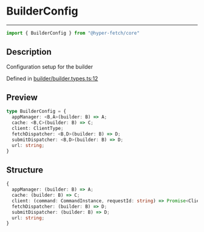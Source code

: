 

# BuilderConfig

<div class="api-docs__separator" data-reactroot="">

---

</div><div class="api-docs__import" data-reactroot="">

```ts
import { BuilderConfig } from "@hyper-fetch/core"
```

</div><div class="api-docs__section">

## Description

</div><div class="api-docs__description"><span class="api-docs__do-not-parse">

Configuration setup for the builder

</span></div><p class="api-docs__definition">

Defined in [builder/builder.types.ts:12](https://github.com/BetterTyped/hyper-fetch/blob/aff5c35a/packages/core/src/builder/builder.types.ts#L12)

</p><div class="api-docs__section">

## Preview

</div><div class="api-docs__preview type">

```ts
type BuilderConfig = {
  appManager: <B,A>(builder: B) => A; 
  cache: <B,C>(builder: B) => C; 
  client: ClientType; 
  fetchDispatcher: <B,D>(builder: B) => D; 
  submitDispatcher: <B,D>(builder: B) => D; 
  url: string; 
}
```

</div><div class="api-docs__section">

## Structure

</div><div class="api-docs__returns">

```ts
{
  appManager: (builder: B) => A;
  cache: (builder: B) => C;
  client: (command: CommandInstance, requestId: string) => Promise<ClientResponseType<any, any>>;
  fetchDispatcher: (builder: B) => D;
  submitDispatcher: (builder: B) => D;
  url: string;
}
```

</div>